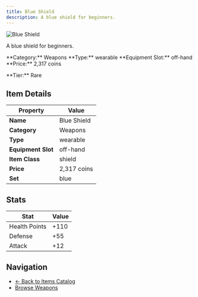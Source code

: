 ```yaml
---
title: Blue Shield
description: A blue shield for beginners.
---
```


<div className="flex items-start gap-6 mb-8">
  <div className="flex-shrink-0">
    <img src="/assets/resources/crafting/weapons/shields/blue_shield.png" alt="Blue Shield" className="w-24 h-24 border rounded-lg" />
  </div>
  <div className="flex-1">
    <div className="space-y-2">
      <p className="text-lg text-muted-foreground">A blue shield for beginners.</p>
      <div className="flex flex-wrap gap-4 text-sm">
        <span className="px-2 py-1 bg-blue-100 dark:bg-blue-900 rounded-md">
          **Category:** Weapons
        </span>
        <span className="px-2 py-1 bg-green-100 dark:bg-green-900 rounded-md">
          **Type:** wearable
        </span>
        <span className="px-2 py-1 bg-purple-100 dark:bg-purple-900 rounded-md">
          **Equipment Slot:** off-hand
        </span>
        <span className="px-2 py-1 bg-yellow-100 dark:bg-yellow-900 rounded-md">
          **Price:** 2,317 coins
        </span>
      </div>
      <p className="text-sm font-medium">**Tier:** Rare</p>
    </div>
  </div>
</div>

## Item Details

| Property | Value |
|----------|-------|
| **Name** | Blue Shield |
| **Category** | Weapons |
| **Type** | wearable |
| **Equipment Slot** | off-hand |
| **Item Class** | shield |
| **Price** | 2,317 coins |
| **Set** | blue |

## Stats

| Stat | Value |
|------|-------|
| Health Points | +110 |
| Defense | +55 |
| Attack | +12 |



## Navigation

- [← Back to Items Catalog](/items)
- [Browse Weapons](/items#weapons)
